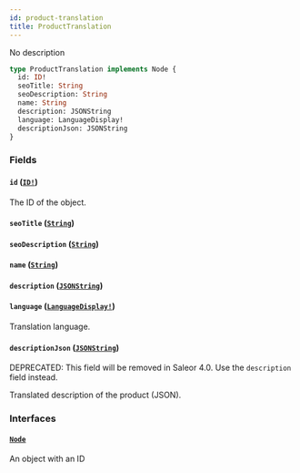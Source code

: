 ```yaml
---
id: product-translation
title: ProductTranslation
---
```


No description

```graphql
type ProductTranslation implements Node {
  id: ID!
  seoTitle: String
  seoDescription: String
  name: String
  description: JSONString
  language: LanguageDisplay!
  descriptionJson: JSONString
}
```

### Fields

#### `id` ([`ID!`](/docs/developer/api-reference/scalars/id))

The ID of the object.

#### `seoTitle` ([`String`](/docs/developer/api-reference/scalars/string))

#### `seoDescription` ([`String`](/docs/developer/api-reference/scalars/string))

#### `name` ([`String`](/docs/developer/api-reference/scalars/string))

#### `description` ([`JSONString`](/docs/developer/api-reference/scalars/json-string))

#### `language` ([`LanguageDisplay!`](/docs/developer/api-reference/objects/language-display))

Translation language.

#### `descriptionJson` ([`JSONString`](/docs/developer/api-reference/scalars/json-string))

<span class="badge badge--warning">DEPRECATED: This field will be removed in Saleor 4.0. Use the `description` field instead.</span>

Translated description of the product (JSON).

### Interfaces

#### [`Node`](/docs/developer/api-reference/interfaces/node)

An object with an ID
